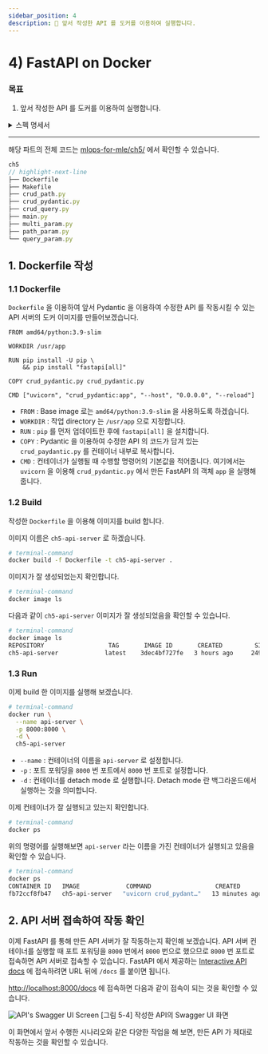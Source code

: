 ```yaml
---
sidebar_position: 4
description: 📌 앞서 작성한 API 를 도커를 이용하여 실행합니다.
---
```


# 4) FastAPI on Docker


### 목표

1. 앞서 작성한 API 를 도커를 이용하여 실행합니다.

<details>
<summary>스펙 명세서</summary>
<CodeDescription>

### 스펙 명세서

1. 앞서 Pydantic 을 이용하여 수정한 API 를 서버로 실행하기 위해 `Dockerfile` 을 작성합니다.
    - Base image는 `amd64/python:3.9-slim` 을 사용합니다.
    - `crud_pydantic.py` 를 이용합니다.
    - 포트는 default 포트인 `8000`번 포트를 이용합니다.
2. [`http://localhost:8000/docs`](http://localhost:8000/docs) 에 접속하여 앞서 수행한 시나리오 등이 제대로 작동하는지 확인합니다.

</CodeDescription>
</details>

---

<BrowserWindow url="https://github.com/mlops-for-mle/mlops-for-mle/tree/main/ch5">

해당 파트의 전체 코드는 [mlops-for-mle/ch5/](https://github.com/mlops-for-mle/mlops-for-mle/tree/main/ch5) 에서 확인할 수 있습니다.

```js
ch5
// highlight-next-line
├── Dockerfile
├── Makefile
├── crud_path.py
├── crud_pydantic.py
├── crud_query.py
├── main.py
├── multi_param.py
├── path_param.py
└── query_param.py
```

</BrowserWindow>

## 1. Dockerfile 작성

### 1.1 Dockerfile

`Dockerfile` 을 이용하여 앞서 Pydantic 을 이용하여 수정한 API 를 작동시킬 수 있는 API 서버의 도커 이미지를 만들어보겠습니다.

<CodeDescription>

```docker  title="Dockerfile"
FROM amd64/python:3.9-slim

WORKDIR /usr/app

RUN pip install -U pip \
    && pip install "fastapi[all]"

COPY crud_pydantic.py crud_pydantic.py

CMD ["uvicorn", "crud_pydantic:app", "--host", "0.0.0.0", "--reload"]
```

- `FROM` : Base image 로는 `amd64/python:3.9-slim` 을 사용하도록 하겠습니다.
- `WORKDIR` : 작업 directory 는 `/usr/app` 으로 지정합니다.
- `RUN` : `pip` 를 먼저 업데이트한 후에 `fastapi[all]` 을 설치합니다.
- `COPY` : Pydantic 을 이용하여 수정한 API 의 코드가 담겨 있는 `crud_paydantic.py` 를 컨테이너 내부로 복사합니다.
- `CMD` : 컨테이너가 실행될 때 수행할 명령어의 기본값을 적어줍니다. 여기에서는 `uvicorn` 을 이용해 `crud_pydantic.py` 에서 만든 FastAPI 의 객체 `app` 을 실행해 줍니다.

</CodeDescription>

### 1.2 Build

작성한 `Dockerfile` 을 이용해 이미지를 build 합니다.

이미지 이름은 `ch5-api-server` 로 하겠습니다.

```bash
# terminal-command
docker build -f Dockerfile -t ch5-api-server .
```

이미지가 잘 생성되었는지 확인합니다.

```bash
# terminal-command
docker image ls
```

다음과 같이 `ch5-api-server` 이미지가 잘 생성되었음을 확인할 수 있습니다.

```bash
# terminal-command
docker image ls
REPOSITORY                  TAG       IMAGE ID       CREATED         SIZE
ch5-api-server             latest    3dec4bf727fe   3 hours ago     249MB
```

### 1.3 Run

이제 build 한 이미지를 실행해 보겠습니다.

<CodeDescription>

```bash
# terminal-command
docker run \
  --name api-server \
  -p 8000:8000 \
  -d \
  ch5-api-server
```

- `--name` : 컨테이너의 이름을 `api-server` 로 설정합니다.
- `-p` : 포트 포워딩을 `8000` 번 포트에서 `8000` 번 포트로 설정합니다.
- `-d` : 컨테이너를 detach mode 로 실행합니다. Detach mode 란 백그라운드에서 실행하는 것을 의미합니다.

</CodeDescription>

이제 컨테이너가 잘 실행되고 있는지 확인합니다.

```bash
# terminal-command
docker ps
```

위의 명령어를 실행해보면 `api-server` 라는 이름을 가진 컨테이너가 실행되고 있음을 확인할 수 있습니다.

```bash
# terminal-command
docker ps
CONTAINER ID   IMAGE             COMMAND                  CREATED          STATUS          PORTS                    NAMES
fb72ccf8fb47   ch5-api-server   "uvicorn crud_pydant…"   13 minutes ago   Up 13 minutes   0.0.0.0:8000->8000/tcp   api-server
```

## 2. API 서버 접속하여 작동 확인

이제 FastAPI 를 통해 만든 API 서버가 잘 작동하는지 확인해 보겠습니다.
API 서버 컨테이너를 실행할 때 포트 포워딩을 `8000` 번에서 `8000` 번으로 했으므로 `8000` 번 포트로 접속하면 API 서버로 접속할 수 있습니다.
FastAPI 에서 제공하는 [Interactive API docs](https://fastapi.tiangolo.com/tutorial/first-steps/#interactive-api-docs) 에 접속하려면 URL 뒤에 `/docs` 를 붙이면 됩니다.

[http://localhost:8000/docs](http://localhost:8000/docs) 에 접속하면 다음과 같이 접속이 되는 것을 확인할 수 있습니다.

<div style={{textAlign: 'center'}}>

![API's Swagger UI Screen](./img/fastapi-4.png)
[그림 5-4] 작성한 API의 Swagger UI 화면

</div>

이 화면에서 앞서 수행한 시나리오와 같은 다양한 작업을 해 보면, 만든 API 가 제대로 작동하는 것을 확인할 수 있습니다.
